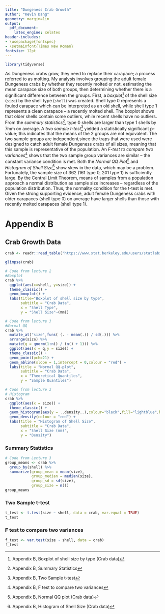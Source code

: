 ---
title: "Dungeness Crab Growth"
author: "Kevin Dang"
geometry: margin=1in
output:
  pdf_document:
    latex_engine: xelatex
header-includes:
- \usepackage{fontspec}
- \setmainfont{Times New Roman}
fontsize: 12pt
---

```{r load-packages, echo =FALSE, message=FALSE, warning=FALSE}

library(tidyverse)

```

As Dungeness crabs grow, they need to replace their carapace; a process referred to as molting. My analysis involves grouping the adult female Dungeness crabs by whether they recently molted or not, estimating the mean carapace size of both groups, then determining whether there is a significant difference between the groups.
First, a *boxplot*[^8] of the shell size (`size`) by the shell type (`shell`) was created. Shell type 0 represents a fouled carapace which can be interpreted as an old shell, while shell type 1 represents a clean carapace -- a recently molted shell. The boxplot shows that older shells contain some outliers, while recent shells have no outliers. From the *summary statistics*[^9], type 0 shells are larger than type 1 shells by 7mm on average. 
A *two sample t-test*[^10] yielded a statistically significant p-value; this indicates that the means of the 2 groups are not equivalent. The two sample groups are independent,since the traps that were used were designed to catch adult female Dungeness crabs of all sizes, meaning that this sample is representative of the population. An *F-test to compare two variances*[^11] shows that the two sample group variances are similar -- the constant variance condition is met. Both the *Normal QQ Plot*[^12] and *Histogram of Shell Size*[^13] show skew in the data, which may be a problem. Fortunately, the sample size of 362 (161 type 0, 201 type 1) is sufficiently large. By the Central Limit Theorem, means of samples from a population approach a normal distribution as sample size increases -- regardless of the population distribution. Thus, the normality condition for the t-test is met.
Given the strong supporting evidence, adult female Dungeness crabs with older carapaces (shell type 0) on average have larger shells than those with recently molted carapaces (shell type 1).

[^8]: Appendix B, Boxplot of shell size by type (Crab data)
[^9]: Appendix B, Summary Statistics
[^10]: Appendix B, Two Sample t-test
[^11]: Appendix B, F test to compare two variances
[^12]: Appendix B, Normal QQ plot (Crab data)
[^13]: Appendix B, Histogram of Shell Size (Crab data)


\newpage

# Appendix B
## Crab Growth Data
```{r, crab-1, echo=FALSE, message=FALSE, warning=FALSE, fig.width=3.2, fig.height=3.2}

crab <- readr::read_table("https://www.stat.berkeley.edu/users/statlabs/data/crabpop.data",col_types = "dc")

glimpse(crab)

# Code from lecture 2
#Boxplot
crab %>%
  ggplot(aes(x=shell, y=size)) +
  theme_classic() +
  geom_boxplot() +
  labs(title="Boxplot of shell size by type",
       subtitle = "Crab Data",
       x = "Shell Type",
       y = "Shell Size"~(mm))

# Code from lecture 3
#Normal QQ
crab %>%
  mutate_at("size",funs( (. - mean(.)) / sd(.))) %>%
  arrange(size) %>%
  mutate(q = qnorm(1:n() / (n() + 1))) %>%
  ggplot(aes(x = q,y = size)) +
  theme_classic() +
  geom_point(pch=21) +
  geom_abline(slope = 1,intercept = 0,colour = "red") +
  labs(title = "Normal QQ-plot",
       subtitle = "Crab Data",
       x = "Theoretical Quantiles",
       y = "Sample Quantiles")

# Code from lecture 3
# Histogram
crab %>%
  ggplot(aes(x = size)) +
  theme_classic() +
  geom_histogram(aes(y = ..density..),colour="black",fill="lightblue",bins = 15) +
  geom_density(colour = "red") +
  labs(title = "Histogram of Shell Size",
       subtitle = "Crab Data",
       x = "Shell Size (mm)",
       y = "Density")

```

### Summary Statistics
```{r, crab-sum-1, echo=FALSE, message=FALSE, warning=FALSE}

# Code from Lecture 3
group_means <- crab %>%
  group_by(shell) %>%
  summarize(group_mean = mean(size),
            group_median = median(size),
            group_sd = sd(size),
            group_size = n())
group_means

```

### Two Sample t-test
```{r, crab-test-2, echo=FALSE, message=FALSE, warning=FALSE}

t_test <- t.test(size ~ shell, data = crab, var.equal = TRUE)
t_test

```

### F test to compare two variances
```{r, crab-test-1, echo=FALSE, message=FALSE, warning=FALSE}

f_test <- var.test(size ~ shell, data = crab)
f_test

```

